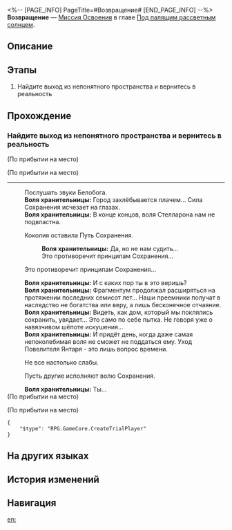 <%-- [PAGE_INFO]
PageTitle=#Возвращение#
[END_PAGE_INFO] --%>
{{Дополнить|Диалоги.}}
{{Миссия Инфобокс
|id              = 1011402
|Название        = 
|Изображение     = Миссия Возвращение.png
|Тип             = Миссия Освоения
|Событие         = 
|Глава           = Под палящим рассветным солнцем
|Условия         = Завершена [[Миссия Освоения]] «[[А зори здесь...]]»
|Персонажи       = Воля хранительницы; Первопроходец
|СтартЛокация    = [[Ярило-VI]] — [[Пространство Пути]]
|Мир             = Ярило-VI
|Предыдущая      = А зори здесь...
|Следующая       = Опасное болото
|Награды         = 
}}
'''Возвращение''' — [[Миссия Освоения]] в главе [[Под палящим рассветным солнцем]].

==Описание==
{{Описание|<!--официальное описание из Перекрёстка судеб-->}}

==Этапы==
# Найдите выход из непонятного пространства и вернитесь в реальность

==Прохождение==
{{Дополнить}}
:{{tx}}
{{Диалог Конец}}

===Найдите выход из непонятного пространства и вернитесь в реальность===
{{Описание миссии|тип=Миссия Освоения|локация=Пространство Пути|Вы просыпаетесь в этом странном месте, окутанном звёздным небом и янтарной судьбой.<br />Вы помните, как Коколия пронзила вас копьём, - это загробный мир? Но ваше сознание такое же ясное, а тело лёгкое, как всегда... Вы слышите мощный голос в голове, который говорит вам: «Я ещё живу».<br />Возможно, ваши напарники всё ещё сражаются с Коколией. Вам нужно найти способ вернуться к ним.}}
{{Диалог Начало}}
;(По прибытии на место)

;(По прибытии на место)
----
:Послушать звуки Белобога.
:'''Воля хранительницы:''' Город захлёбывается плачем... Сила Сохранения исчезает на глазах.
:'''Воля хранительницы:''' В конце концов, воля Стелларона нам не подвластна.
:{{Диалог|Стрелка}} Коколия оставила Путь Сохранения.
::'''Воля хранительницы:''' Да, но не нам судить...
::Это противоречит принципам Сохранения...
:{{Диалог|Стрелка}} Это противоречит принципам Сохранения...
:'''Воля хранительницы:''' И с каких пор ты в это веришь?
:'''Воля хранительницы:''' Фрагментум продолжал расширяться на протяжении последних семисот лет... Наши преемники получат в наследство не богатства или веру, а лишь бесконечное отчаяние.
:'''Воля хранительницы:''' Видеть, как дом, который мы поклялись сохранить, увядает... Это само по себе пытка. Не говоря уже о навязчивом шёпоте искушения...
:'''Воля хранительницы:''' И придёт день, когда даже самая непоколебимая воля не сможет не поддаться ему. Уход Повелителя Янтаря - это лишь вопрос времени.
:{{Диалог|Стрелка}} Не все настолько слабы.
:{{Диалог|Стрелка}} Пусть другие исполняют волю Сохранения.
:'''Воля хранительницы:''' Ты...
:{{tx}}
;(По прибытии на место)

;(По прибытии на место)
<pre>{
	"$type": "RPG.GameCore.CreateTrialPlayer"
}</pre>
{{Диалог Конец}}

==На других языках==
{{На других языках
|en   = The Return
|zhs  = 回归
|zht  = 回歸
|ja   = リターンズ
|ko   = 복귀
|es   = El regreso
|fr   = Le retour
|ru   = Возвращение
|th   = หวนคืน
|vi   = Trở Lại...
|de   = Die Rückkehr
|id   = Kembali
|pt   = O Retorno
}}

==История изменений==
{{История изменений|3.5}}

==Навигация==
{{Миссия Освоения Навбокс|Глава }}

[[en:]]
